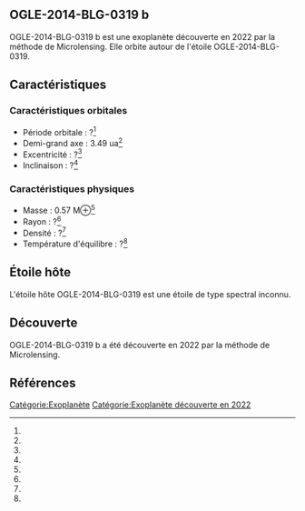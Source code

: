== OGLE-2014-BLG-0319 b ==

{{Infobox Exoplanète
| nom = OGLE-2014-BLG-0319 b
| image = 
| légende = 
| étoile = OGLE-2014-BLG-0319
| constellation = 
| ascension_droite = 
| déclinaison = 
| distance = ?
| type_spectral = ?
| masse = 0.57 M⊕<ref></ref>
| rayon = ?<ref></ref>
| densité = ?<ref></ref>
| gravité = ?<ref></ref>
| température = ?<ref></ref>
| période = ?<ref></ref>
| demi_grand_axe = 3.49 ua<ref></ref>
| excentricité = ?<ref></ref>
| inclinaison = ?<ref></ref>
| méthode_découverte = Microlensing
| date_découverte = 2022
| statut = Confirmée
}}

OGLE-2014-BLG-0319 b est une exoplanète découverte en 2022 par la méthode de Microlensing. Elle orbite autour de l'étoile OGLE-2014-BLG-0319.

== Caractéristiques ==

=== Caractéristiques orbitales ===
* Période orbitale : ?<ref></ref>
* Demi-grand axe : 3.49 ua<ref></ref>
* Excentricité : ?<ref></ref>
* Inclinaison : ?<ref></ref>

=== Caractéristiques physiques ===
* Masse : 0.57 M⊕<ref></ref>
* Rayon : ?<ref></ref>
* Densité : ?<ref></ref>
* Température d'équilibre : ?<ref></ref>

== Étoile hôte ==

{{Infobox Étoile
| nom = OGLE-2014-BLG-0319
| image = 
| légende = 
| constellation = 
| ascension_droite = 
| déclinaison = 
| distance = ?
| type_spectral = ?
| magnitude_absolue = 
| magnitude_apparente = 
| masse = ?<ref></ref>
| rayon = ?<ref></ref>
| température = ?<ref></ref>
| métallicité = ?<ref></ref>
| âge = ?<ref></ref>
}}

L'étoile hôte OGLE-2014-BLG-0319 est une étoile de type spectral inconnu.

== Découverte ==

OGLE-2014-BLG-0319 b a été découverte en 2022 par la méthode de Microlensing.

== Références ==
<references />

[[Catégorie:Exoplanète]]
[[Catégorie:Exoplanète découverte en 2022]]
